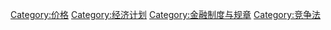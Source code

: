 [[Category:价格|Category:价格]]
[[Category:经济计划|Category:经济计划]]
[[Category:金融制度与规章|Category:金融制度与规章]]
[[Category:竞争法|Category:竞争法]]